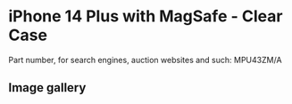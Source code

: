 
# iPhone 14 Plus  with MagSafe - Clear Case

Part number, for search engines, auction websites and such: MPU43ZM/A

## Image gallery

<div style={{ width: '100%', maxWidth: '768px' }}>
<GalleryComponent
    images={[
      {
        original: "/everysource/MPU43.webp",
        thumbnail: "/everypreview/MPU43.webp",
      },
      {
        original: "/everysource/MPU43_AV1.webp",
        thumbnail: "/everypreview/MPU43_AV1.webp",
      },
      {
        original: "/everysource/MPU43_AV2.webp",
        thumbnail: "/everypreview/MPU43_AV2.webp",
      },
      {
        original: "/everysource/MPU43_AV3.webp",
        thumbnail: "/everypreview/MPU43_AV3.webp",
      },
      {
        original: "/everysource/MPU43_AV4.webp",
        thumbnail: "/everypreview/MPU43_AV4.webp",
      },
      {
        original: "/everysource/MPU43_AV5.webp",
        thumbnail: "/everypreview/MPU43_AV5.webp",
      }
    ]}
  />
</div>